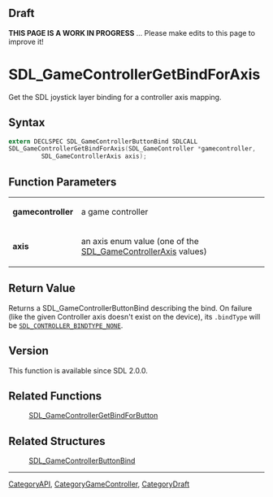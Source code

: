 
== Draft ==

'''THIS PAGE IS A WORK IN PROGRESS''' ... Please make edits to this page to improve it!



<!-- #*^*^*^*^*See https://wiki.libsdl.org/SGFunctions for details on editing this page*^*^*^*^* -->
= SDL_GameControllerGetBindForAxis =

Get the SDL joystick layer binding for a controller axis mapping.

== Syntax ==

<syntaxhighlight lang='c'>
extern DECLSPEC SDL_GameControllerButtonBind SDLCALL
SDL_GameControllerGetBindForAxis(SDL_GameController *gamecontroller,
         SDL_GameControllerAxis axis);
</syntaxhighlight>

== Function Parameters ==

{|
|'''gamecontroller'''
|a game controller
|-
|'''axis'''
|an axis enum value (one of the [[SDL_GameControllerAxis]] values)
|}

== Return Value ==

Returns a SDL_GameControllerButtonBind describing the bind. On failure
(like the given Controller axis doesn't exist on the device), its
<code>.bindType</code> will be
<code>[[SDL_CONTROLLER_BINDTYPE_NONE]]</code>.



== Version ==

This function is available since SDL 2.0.0.



== Related Functions ==

:[[SDL_GameControllerGetBindForButton]]


== Related Structures ==

:[[SDL_GameControllerButtonBind]]
----
[[CategoryAPI]], [[CategoryGameController]], [[CategoryDraft]]
<!-- #See the Style Guide for instructions on editing the footer. -->


